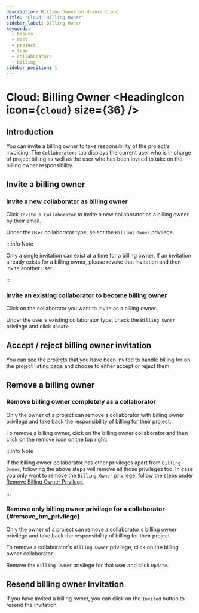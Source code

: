 ```yaml
---
description: Billing Owner on Hasura Cloud
title: 'Cloud: Billing Owner'
sidebar_label: Billing Owner
keywords:
  - hasura
  - docs
  - project
  - team
  - collaborators
  - billing
sidebar_position: 1
---
```



# Cloud: Billing Owner <HeadingIcon icon={`cloud`} size={36} />

## Introduction

You can invite a billing owner to take responsibility of the project's invoicing. The `Collaborators` tab displays the
current user who is in charge of project billing as well as the user who has been invited to take on the billing owner
responsibility.

## Invite a billing owner

### Invite a new collaborator as billing owner

Click `Invite a Collaborator` to invite a new collaborator as a billing owner by their email.

<Thumbnail src='/img/account-management/billing/collab-view.png' alt='Collaborators tab' width='1200px' />

Under the `User` collaborator type, select the `Billing Owner` privilege.

<Thumbnail src='/img/account-management/billing/invite-bm-collab.png' alt='User Collaborator with Billing Owner Privilege' width='450px' />

:::info Note

Only a single invitation can exist at a time for a billing owner. If an invitation already exists for a billing owner,
please revoke that invitation and then invite another user.

:::

### Invite an existing collaborator to become billing owner

Click on the collaborator you want to invite as a billing owner.

Under the user's existing collaborator type, check the `Billing Owner` privilege and click `Update`.

<Thumbnail src='/img/account-management/billing/add-bm-privilege.png' alt='Add Billing Owner Privilege' width='450px' />

## Accept / reject billing owner invitation

You can see the projects that you have been invited to handle billing for on the project listing page and choose to
either accept or reject them.

<Thumbnail src='/img/account-management/billing/project-bm-invitation.png' alt='Projects invited to handle billing for' width='900px' />

## Remove a billing owner

### Remove billing owner completely as a collaborator

Only the owner of a project can remove a collaborator with billing owner privilege and take back the responsibility of
billing for their project.

To remove a billing owner, click on the billing owner collaborator and then click on the remove icon on the top right:

<Thumbnail src='/img/account-management/billing/remove-bm.png' alt='Remove billing owner collaborator' width='450px' />

:::info Note

If the billing owner collaborator has other privileges apart from `Billing Owner`, following the above steps will remove
all those privileges too. In case you only want to remove the `Billing Owner` privilege, follow the steps under
[Remove Billing Owner Privilege](#remove_bm_privilege).

:::

### Remove only billing owner privilege for a collaborator {#remove_bm_privilege}

Only the owner of a project can remove a collaborator's billing owner privilege and take back the responsibility of
billing for their project.

To remove a collaborator's `Billing Owner` privilege, click on the billing owner collaborator.

<Thumbnail src='/img/account-management/billing/click-bm-collab.png' alt='Click billing owner collaborator' width='1000px' />

Remove the `Billing Owner` privilege for that user and click `Update`.

<Thumbnail src='/img/account-management/billing/remove-bm-privilege.png' alt='Remove billing owner privilege' width='450px' />

## Resend billing owner invitation

If you have invited a billing owner, you can click on the `Invited` button to resend the invitation.

<Thumbnail src='/img/account-management/billing/resend-bm-invitation.png' alt='Resend billing owner invitation' width='1000px' />
